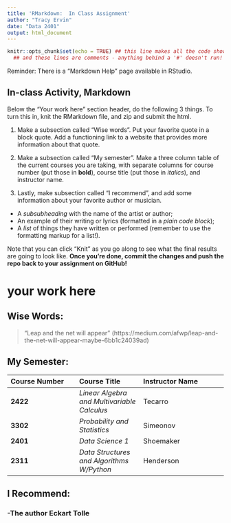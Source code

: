 ```yaml
---
title: 'RMarkdown:  In Class Assignment'
author: "Tracy Ervin"
date: "Data 2401"
output: html_document
---
```



```r
knitr::opts_chunk$set(echo = TRUE) ## this line makes all the code show! 
  ## and these lines are comments - anything behind a '#' doesn't run!
```


Reminder: There is a "Markdown Help" page available in RStudio. 


## In-class Activity, Markdown

Below the "Your work here" section header, do the following 3 things. To turn this in, knit the RMarkdown file, and zip and submit the html.  

1. Make a subsection called "Wise words". Put your favorite quote in a block quote. Add a functioning link to a website that provides more information about that quote.

2. Make a subsection called "My semester". Make a three column table of the current courses you are taking, with separate columns for course number (put those in __bold__), course title (put those in _italics_), and instructor name.

3. Lastly, make subsection called "I recommend", and add some information about your favorite author or musician.

+ A _subsubheading_ with the name of the artist or author;    
+ An example of their writing or lyrics (formatted in a *plain code block*);   
+ A _list_ of things they have written or performed (remember to use the formatting markup for a list!).     


Note that you can click "Knit" as you go along to see what the final results are going to look like. **Once you're done, commit the changes and push the repo back to your assignment on GitHub!**

# your work here

## Wise Words:
>"Leap and the net will appear"    (https://medium.com/afwp/leap-and-the-net-will-appear-maybe-6bb1c24039ad)

## My Semester:

| Course Number | Course Title | Instructor Name |
|:--------------|:-------------|:-----------------|
| __2422__      | _Linear Algebra and Multivariable Calculus_  | Tecarro |
| __3302__      | _Probability and Statistics_                 | Simeonov |
| __2401__      | _Data Science 1_                             | Shoemaker |
| __2311__      | _Data Structures and Algorithms W/Python_    | Henderson |

## I Recommend: 
### -The author Eckart Tolle



